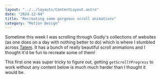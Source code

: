 ```yaml
---
layout: "../../layouts/ContentLayout.astro"
date: "2024-12-04"
title: "Recreating some gorgeous scroll animations"
category: "Motion Design"
---
```



Sometime this week I was scrolling through Godly's collections of websites
(as one does on a day with nothing better to do) which is where I stumbled
across [Tatem](https://tatem.com). It has a bunch of really beautiful scroll
animations and I thought it'd be fun to recreate some of them!

<TatemScrollInbox client:load />

This first one was super tricky to figure out, getting `getScrollYProgress` to
work without any content below is much much harder than I thought it would be.

<TatemScrollCheckbox client:load />
<TatemScrollCheckbox client:load />
